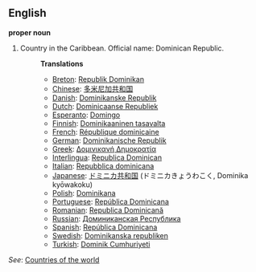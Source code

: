 ==English==

'''proper noun'''

# Country in the Caribbean. Official name: Dominican Republic.
#:'''Translations'''
#:*[[Breton]]: [[Republik Dominikan]]
#:*[[Chinese]]: [[多米尼加共和国]]
#:*[[Danish]]: [[Dominikanske Republik]]
#:*[[Dutch]]: [[Dominicaanse Republiek]]
#:*[[Esperanto]]: [[Domingo]]
#:*[[Finnish]]: [[Dominikaaninen tasavalta]]
#:*[[French]]: [[République dominicaine]]
#:*[[German]]: [[Dominikanische Republik]]
#:*[[Greek]]: [[Δομινικανή Δημοκρατία]]
#:*[[Interlingua]]: [[Republica Dominican]]
#:*[[Italian]]: [[Repubblica dominicana]]
#:*[[Japanese]]: [[ドミニカ共和国]] (ドミニカきょうわこく, Dominika kyōwakoku)
#:*[[Polish]]: [[Dominikana]]
#:*[[Portuguese]]: [[República Dominicana]]
#:*[[Romanian]]: [[Republica Dominicană]]
#:*[[Russian]]: [[Доминиканская Республика]]
#:*[[Spanish]]: [[República Dominicana]]
#:*[[Swedish]]: [[Dominikanska republiken]]
#:*[[Turkish]]: [[Dominik Cumhuriyeti]]

''See'': [[Countries of the world]]